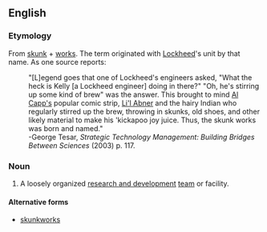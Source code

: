 ==English==
===Etymology===
From [[skunk]] + [[works]]. The term originated with [[w:Lockheed|Lockheed]]'s unit by that name. As one source reports:
:"[L]egend goes that one of Lockheed's engineers asked, "What the heck is Kelly [a Lockheed engineer] doing in there?" "Oh, he's stirring up some kind of brew" was the answer. This brought to mind [[w:Al Capp|Al Capp's]] popular comic strip, [[w:Li'l Abner|Li'l Abner]] and the hairy Indian who regularly stirred up the brew, throwing in skunks, old shoes, and other likely material to make his 'kickapoo joy juice. Thus, the skunk works was born and named."
:-George Tesar, ''Strategic Technology Management: Building Bridges Between Sciences'' (2003) p. 117.

===Noun===
{{en-noun|head=[[skunk]] [[works]]|-}}
# A loosely organized [[research and development]] [[team]] or facility.

====Alternative forms====
*[[skunkworks]]